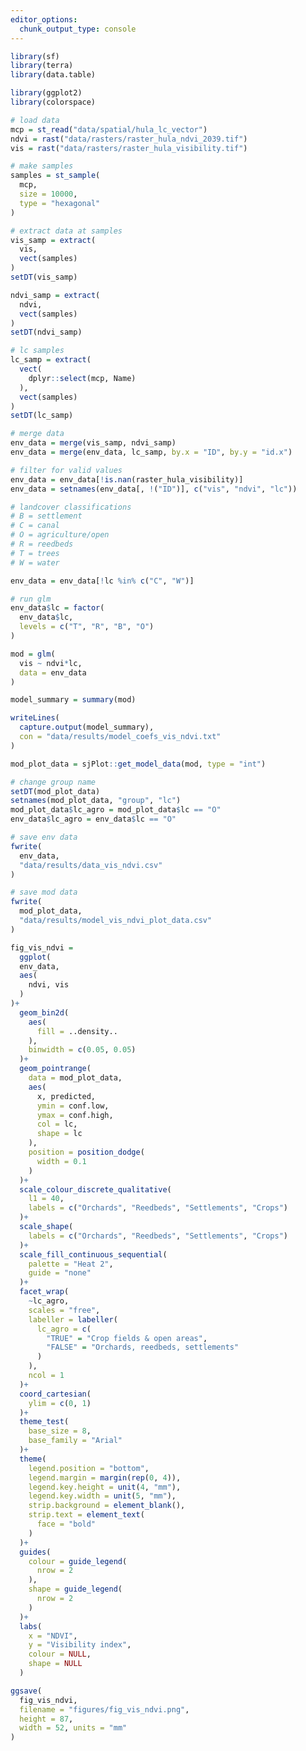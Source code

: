 ```yaml
---
editor_options: 
  chunk_output_type: console
---
```


```r
library(sf)
library(terra)
library(data.table)

library(ggplot2)
library(colorspace)
```

```r
# load data
mcp = st_read("data/spatial/hula_lc_vector")
ndvi = rast("data/rasters/raster_hula_ndvi_2039.tif")
vis = rast("data/rasters/raster_hula_visibility.tif")
```

```r
# make samples
samples = st_sample(
  mcp,
  size = 10000,
  type = "hexagonal"
)
```

```r
# extract data at samples
vis_samp = extract(
  vis,
  vect(samples)
)
setDT(vis_samp)

ndvi_samp = extract(
  ndvi,
  vect(samples)
)
setDT(ndvi_samp)

# lc samples
lc_samp = extract(
  vect(
    dplyr::select(mcp, Name)
  ),
  vect(samples)
)
setDT(lc_samp)

# merge data
env_data = merge(vis_samp, ndvi_samp)
env_data = merge(env_data, lc_samp, by.x = "ID", by.y = "id.x")

# filter for valid values
env_data = env_data[!is.nan(raster_hula_visibility)]
env_data = setnames(env_data[, !("ID")], c("vis", "ndvi", "lc"))
```

```r
# landcover classifications
# B = settlement
# C = canal
# O = agriculture/open
# R = reedbeds
# T = trees
# W = water

env_data = env_data[!lc %in% c("C", "W")]
```

```r
# run glm
env_data$lc = factor(
  env_data$lc,
  levels = c("T", "R", "B", "O")
)

mod = glm(
  vis ~ ndvi*lc,
  data = env_data
)

model_summary = summary(mod)

writeLines(
  capture.output(model_summary),
  con = "data/results/model_coefs_vis_ndvi.txt"
)

mod_plot_data = sjPlot::get_model_data(mod, type = "int")
```

```r
# change group name
setDT(mod_plot_data)
setnames(mod_plot_data, "group", "lc")
mod_plot_data$lc_agro = mod_plot_data$lc == "O"
env_data$lc_agro = env_data$lc == "O"

# save env data
fwrite(
  env_data,
  "data/results/data_vis_ndvi.csv"
)

# save mod data
fwrite(
  mod_plot_data,
  "data/results/model_vis_ndvi_plot_data.csv"
)
```


```r
fig_vis_ndvi = 
  ggplot(
  env_data,
  aes(
    ndvi, vis
  )
)+
  geom_bin2d(
    aes(
      fill = ..density..
    ),
    binwidth = c(0.05, 0.05)
  )+
  geom_pointrange(
    data = mod_plot_data,
    aes(
      x, predicted,
      ymin = conf.low,
      ymax = conf.high,
      col = lc,
      shape = lc
    ),
    position = position_dodge(
      width = 0.1
    )
  )+
  scale_colour_discrete_qualitative(
    l1 = 40,
    labels = c("Orchards", "Reedbeds", "Settlements", "Crops")
  )+
  scale_shape(
    labels = c("Orchards", "Reedbeds", "Settlements", "Crops")
  )+
  scale_fill_continuous_sequential(
    palette = "Heat 2",
    guide = "none"
  )+
  facet_wrap(
    ~lc_agro,
    scales = "free",
    labeller = labeller(
      lc_agro = c(
        "TRUE" = "Crop fields & open areas",
        "FALSE" = "Orchards, reedbeds, settlements"
      )
    ),
    ncol = 1
  )+
  coord_cartesian(
    ylim = c(0, 1)
  )+
  theme_test(
    base_size = 8,
    base_family = "Arial"
  )+
  theme(
    legend.position = "bottom",
    legend.margin = margin(rep(0, 4)),
    legend.key.height = unit(4, "mm"),
    legend.key.width = unit(5, "mm"),
    strip.background = element_blank(),
    strip.text = element_text(
      face = "bold"
    )
  )+
  guides(
    colour = guide_legend(
      nrow = 2
    ),
    shape = guide_legend(
      nrow = 2
    )
  )+
  labs(
    x = "NDVI",
    y = "Visibility index",
    colour = NULL,
    shape = NULL
  )

ggsave(
  fig_vis_ndvi,
  filename = "figures/fig_vis_ndvi.png",
  height = 87,
  width = 52, units = "mm"
)
```

